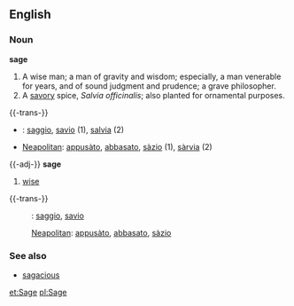 ==English==

===Noun===
'''sage'''
#A wise man; a man of gravity and wisdom; especially, a man venerable for years, and of sound judgment and prudence; a grave philosopher.
#A [[savory]] spice, ''Salvia officinalis''; also planted for ornamental purposes.

{{-trans-}}
*{{it}}: [[saggio]], [[savio]] (1), [[salvia]] (2)
*[[Neapolitan]]: [[appusàto]], [[abbasato]], [[sàzio]] (1), [[sàrvia]] (2)

{{-adj-}}
'''sage'''
#[[wise]]

{{-trans-}}
:{{it}}: [[saggio]], [[savio]]
:[[Neapolitan]]: [[appusàto]], [[abbasato]], [[sàzio]]
===See also===
*[[sagacious]]

[[et:Sage]]
[[pl:Sage]]